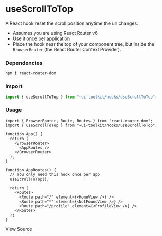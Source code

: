 
<Meta title="Hooks/useScrollToTop" />

# useScrollToTop

A React hook reset the scroll position anytime the url changes.

- Assumes you are using React Router v6
- Use it once per application
- Place the hook near the top of your component tree, but inside the `BrowserRouter` (the React Router Context Provider).

### Dependencies

```
npm i react-router-dom
```

### Import

```js
import { useScrollToTop } from "~ui-toolkit/hooks/useScrollToTop";
```

### Usage

```tsx
import { BrowserRouter, Route, Routes } from "react-router-dom";
import { useScrollToTop } from "~ui-toolkit/hooks/useScrollToTop";

function App() {
  return (
    <BrowserRouter>
      <AppRoutes />
    </BrowserRouter>
  );
}

function AppRoutes() {
  // You only need this hook once per app
  useScrollToTop();

  return (
    <Routes>
      <Route path="/" element={<HomeView />} />
      <Route path="*" element={<NotFoundView />} />
      <Route path="/profile" element={<ProfileView />} />
    </Routes>
  );
}
```

<SourceCodeLink path="hooks/useScrollToTop.ts">View Source</SourceCodeLink>
